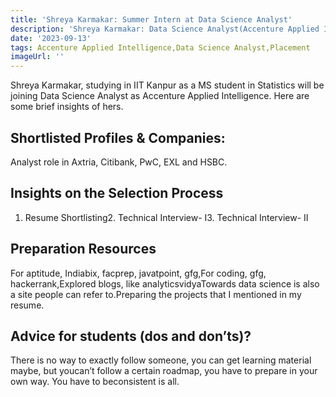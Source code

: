 ```yaml
---
title: 'Shreya Karmakar: Summer Intern at Data Science Analyst'
description: 'Shreya Karmakar: Data Science Analyst(Accenture Applied Intelligence)'
date: '2023-09-13'
tags: Accenture Applied Intelligence,Data Science Analyst,Placement
imageUrl: ''
---
```


Shreya Karmakar, studying in IIT Kanpur as a MS student in Statistics will be joining Data Science Analyst as Accenture Applied Intelligence. Here are some brief insights of hers.

## Shortlisted Profiles & Companies:
Analyst role in Axtria, Citibank, PwC, EXL and HSBC.

## Insights on the Selection Process
1. Resume Shortlisting2. Technical Interview- I3. Technical Interview- II

##  Preparation Resources
For aptitude, Indiabix, facprep, javatpoint, gfg,For coding, gfg, hackerrank,Explored blogs, like analyticsvidyaTowards data science is also a site people can refer to.Preparing the projects that I mentioned in my resume.

## Advice for students (dos and don’ts)? 
There is no way to exactly follow someone, you can get learning material maybe, but youcan’t follow a certain roadmap, you have to prepare in your own way. You have to beconsistent is all.

